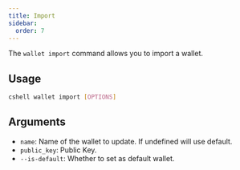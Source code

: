 ```yaml
---
title: Import 
sidebar:
  order: 7
---
```


The `wallet import` command allows you to import a wallet.

## Usage

```bash
cshell wallet import [OPTIONS]
```

## Arguments

- `name`: Name of the wallet to update. If undefined will use default.
- `public_key`: Public Key.
- `--is-default`: Whether to set as default wallet.

